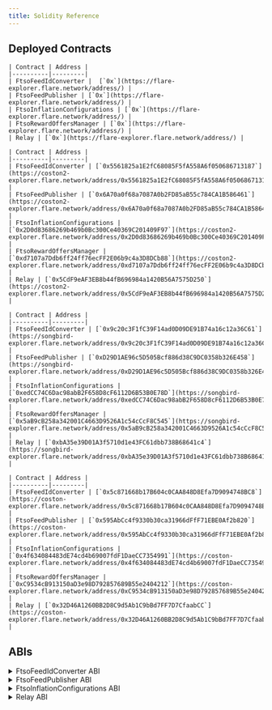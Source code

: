 ```yaml
---
title: Solidity Reference
---
```



## Deployed Contracts

<Tabs block>
  <TabItem value="flare" label="Flare Mainnet" default>

    | Contract | Address |
    |----------|---------|
    | FtsoFeedIdConverter |  [`0x`](https://flare-explorer.flare.network/address/) |
    | FtsoFeedPublisher | [`0x`](https://flare-explorer.flare.network/address/) |
    | FtsoInflationConfigurations | [`0x`](https://flare-explorer.flare.network/address/) |
    | FtsoRewardOffersManager | [`0x`](https://flare-explorer.flare.network/address/) |
    | Relay | [`0x`](https://flare-explorer.flare.network/address/) |

  </TabItem>
  <TabItem value="coston2" label="Flare Testnet Coston2">

    | Contract | Address |
    |----------|---------|
    | FtsoFeedIdConverter | [`0x5561825a1E2fC68085F5fA558A6f050686713187`](https://coston2-explorer.flare.network/address/0x5561825a1E2fC68085F5fA558A6f050686713187) |
    | FtsoFeedPublisher | [`0x6A70a0f68a7087A0b2FD85aB55c784CA1B586461`](https://coston2-explorer.flare.network/address/0x6A70a0f68a7087A0b2FD85aB55c784CA1B586461) |
    | FtsoInflationConfigurations | [`0x2D0d83686269b469b0Bc300Ce40369C201409F97`](https://coston2-explorer.flare.network/address/0x2D0d83686269b469b0Bc300Ce40369C201409F97) |
    | FtsoRewardOffersManager | [`0xd7107a7Ddb6ff24ff76ecFF2E06b9c4a3D8DCb88`](https://coston2-explorer.flare.network/address/0xd7107a7Ddb6ff24ff76ecFF2E06b9c4a3D8DCb88) |
    | Relay | [`0x5CdF9eAF3EB8b44fB696984a1420B56A7575D250`](https://coston2-explorer.flare.network/address/0x5CdF9eAF3EB8b44fB696984a1420B56A7575D250) |

  </TabItem>
    <TabItem value="songbird" label="Songbird Canary-Network">

    | Contract | Address |
    |----------|---------|
    | FtsoFeedIdConverter | [`0x9c20c3F1fC39F14ad0D09DE91B74a16c12a36C61`](https://songbird-explorer.flare.network/address/0x9c20c3F1fC39F14ad0D09DE91B74a16c12a36C61) |
    | FtsoFeedPublisher | [`0xD29D1AE96c5D505Bcf886d38C9DC0358b326E458`](https://songbird-explorer.flare.network/address/0xD29D1AE96c5D505Bcf886d38C9DC0358b326E458) |
    | FtsoInflationConfigurations | [`0xedCC74C6Dac98abB2F658D8cF6112D6B53B0E78D`](https://songbird-explorer.flare.network/address/0xedCC74C6Dac98abB2F658D8cF6112D6B53B0E78D) |
    | FtsoRewardOffersManager | [`0x5aB9cB258a342001C4663D9526A1c54cCcF8C545`](https://songbird-explorer.flare.network/address/0x5aB9cB258a342001C4663D9526A1c54cCcF8C545) |
    | Relay | [`0xbA35e39D01A3f5710d1e43FC61dbb738B68641c4`](https://songbird-explorer.flare.network/address/0xbA35e39D01A3f5710d1e43FC61dbb738B68641c4) |

  </TabItem>
  <TabItem value="coston" label="Songbird Testnet Coston">

    | Contract | Address |
    |----------|---------|
    | FtsoFeedIdConverter | [`0x5c871668b17B604c0CAA848D8Efa7D9094748BC8`](https://coston-explorer.flare.network/address/0x5c871668b17B604c0CAA848D8Efa7D9094748BC8) |
    | FtsoFeedPublisher | [`0x595AbCc4f9330b30ca31966dFfF71EBE0Af2b820`](https://coston-explorer.flare.network/address/0x595AbCc4f9330b30ca31966dFfF71EBE0Af2b820) |
    | FtsoInflationConfigurations | [`0x4f634084483dE74cd4b69007fdF1DaeCC7354991`](https://coston-explorer.flare.network/address/0x4f634084483dE74cd4b69007fdF1DaeCC7354991) |
    | FtsoRewardOffersManager | [`0xC9534cB913150aD3e98D792857689B55e2404212`](https://coston-explorer.flare.network/address/0xC9534cB913150aD3e98D792857689B55e2404212) |
    | Relay | [`0x32D46A1260BB2D8C9d5Ab1C9bBd7FF7D7CfaabCC`](https://coston-explorer.flare.network/address/0x32D46A1260BB2D8C9d5Ab1C9bBd7FF7D7CfaabCC) |

  </TabItem>

</Tabs>

## ABIs

<details>
  <summary>FtsoFeedIdConverter ABI</summary>
  ```json
  [
    {
      "type": "function",
      "stateMutability": "pure",
      "outputs": [
        { "type": "uint8", "name": "_category", "internalType": "uint8" },
        { "type": "string", "name": "_name", "internalType": "string" }
      ],
      "name": "getFeedCategoryAndName",
      "inputs": [
        { "type": "bytes21", "name": "_feedId", "internalType": "bytes21" }
      ]
    },
    {
      "type": "function",
      "stateMutability": "pure",
      "outputs": [{ "type": "bytes21", "name": "", "internalType": "bytes21" }],
      "name": "getFeedId",
      "inputs": [
        { "type": "uint8", "name": "_category", "internalType": "uint8" },
        { "type": "string", "name": "_name", "internalType": "string" }
      ]
    }
  ]
  ```
</details>

<details>
  <summary>FtsoFeedPublisher ABI</summary>
  ```json
  [
    {
      "type": "function",
      "stateMutability": "pure",
      "outputs": [
        { "type": "uint8", "name": "_category", "internalType": "uint8" },
        { "type": "string", "name": "_name", "internalType": "string" }
      ],
      "name": "getFeedCategoryAndName",
      "inputs": [
        { "type": "bytes21", "name": "_feedId", "internalType": "bytes21" }
      ]
    },
    {
      "type": "function",
      "stateMutability": "pure",
      "outputs": [{ "type": "bytes21", "name": "", "internalType": "bytes21" }],
      "name": "getFeedId",
      "inputs": [
        { "type": "uint8", "name": "_category", "internalType": "uint8" },
        { "type": "string", "name": "_name", "internalType": "string" }
      ]
    }
  ]
  ``` 
</details>

<details>
  <summary>FtsoInflationConfigurations ABI</summary>
  ```json
  [
    {
      "type": "constructor",
      "stateMutability": "nonpayable",
      "inputs": [
        {
          "type": "address",
          "name": "_governanceSettings",
          "internalType": "contract IGovernanceSettings"
        },
        {
          "type": "address",
          "name": "_initialGovernance",
          "internalType": "address"
        }
      ]
    },
    {
      "type": "event",
      "name": "GovernanceCallTimelocked",
      "inputs": [
        {
          "type": "bytes4",
          "name": "selector",
          "internalType": "bytes4",
          "indexed": false
        },
        {
          "type": "uint256",
          "name": "allowedAfterTimestamp",
          "internalType": "uint256",
          "indexed": false
        },
        {
          "type": "bytes",
          "name": "encodedCall",
          "internalType": "bytes",
          "indexed": false
        }
      ],
      "anonymous": false
    },
    {
      "type": "event",
      "name": "GovernanceInitialised",
      "inputs": [
        {
          "type": "address",
          "name": "initialGovernance",
          "internalType": "address",
          "indexed": false
        }
      ],
      "anonymous": false
    },
    {
      "type": "event",
      "name": "GovernedProductionModeEntered",
      "inputs": [
        {
          "type": "address",
          "name": "governanceSettings",
          "internalType": "address",
          "indexed": false
        }
      ],
      "anonymous": false
    },
    {
      "type": "event",
      "name": "TimelockedGovernanceCallCanceled",
      "inputs": [
        {
          "type": "bytes4",
          "name": "selector",
          "internalType": "bytes4",
          "indexed": false
        },
        {
          "type": "uint256",
          "name": "timestamp",
          "internalType": "uint256",
          "indexed": false
        }
      ],
      "anonymous": false
    },
    {
      "type": "event",
      "name": "TimelockedGovernanceCallExecuted",
      "inputs": [
        {
          "type": "bytes4",
          "name": "selector",
          "internalType": "bytes4",
          "indexed": false
        },
        {
          "type": "uint256",
          "name": "timestamp",
          "internalType": "uint256",
          "indexed": false
        }
      ],
      "anonymous": false
    },
    {
      "type": "function",
      "stateMutability": "nonpayable",
      "outputs": [],
      "name": "addFtsoConfiguration",
      "inputs": [
        {
          "type": "tuple",
          "name": "_config",
          "internalType": "struct IFtsoInflationConfigurations.FtsoConfiguration",
          "components": [
            { "type": "bytes", "name": "feedIds", "internalType": "bytes" },
            {
              "type": "uint24",
              "name": "inflationShare",
              "internalType": "uint24"
            },
            {
              "type": "uint16",
              "name": "minRewardedTurnoutBIPS",
              "internalType": "uint16"
            },
            {
              "type": "uint24",
              "name": "primaryBandRewardSharePPM",
              "internalType": "uint24"
            },
            {
              "type": "bytes",
              "name": "secondaryBandWidthPPMs",
              "internalType": "bytes"
            },
            { "type": "uint16", "name": "mode", "internalType": "uint16" }
          ]
        }
      ]
    },
    {
      "type": "function",
      "stateMutability": "nonpayable",
      "outputs": [],
      "name": "cancelGovernanceCall",
      "inputs": [
        { "type": "bytes4", "name": "_selector", "internalType": "bytes4" }
      ]
    },
    {
      "type": "function",
      "stateMutability": "nonpayable",
      "outputs": [],
      "name": "executeGovernanceCall",
      "inputs": [
        { "type": "bytes4", "name": "_selector", "internalType": "bytes4" }
      ]
    },
    {
      "type": "function",
      "stateMutability": "view",
      "outputs": [
        {
          "type": "tuple",
          "name": "",
          "internalType": "struct IFtsoInflationConfigurations.FtsoConfiguration",
          "components": [
            { "type": "bytes", "name": "feedIds", "internalType": "bytes" },
            {
              "type": "uint24",
              "name": "inflationShare",
              "internalType": "uint24"
            },
            {
              "type": "uint16",
              "name": "minRewardedTurnoutBIPS",
              "internalType": "uint16"
            },
            {
              "type": "uint24",
              "name": "primaryBandRewardSharePPM",
              "internalType": "uint24"
            },
            {
              "type": "bytes",
              "name": "secondaryBandWidthPPMs",
              "internalType": "bytes"
            },
            { "type": "uint16", "name": "mode", "internalType": "uint16" }
          ]
        }
      ],
      "name": "getFtsoConfiguration",
      "inputs": [
        { "type": "uint256", "name": "_index", "internalType": "uint256" }
      ]
    },
    {
      "type": "function",
      "stateMutability": "view",
      "outputs": [
        {
          "type": "tuple[]",
          "name": "",
          "internalType": "struct IFtsoInflationConfigurations.FtsoConfiguration[]",
          "components": [
            { "type": "bytes", "name": "feedIds", "internalType": "bytes" },
            {
              "type": "uint24",
              "name": "inflationShare",
              "internalType": "uint24"
            },
            {
              "type": "uint16",
              "name": "minRewardedTurnoutBIPS",
              "internalType": "uint16"
            },
            {
              "type": "uint24",
              "name": "primaryBandRewardSharePPM",
              "internalType": "uint24"
            },
            {
              "type": "bytes",
              "name": "secondaryBandWidthPPMs",
              "internalType": "bytes"
            },
            { "type": "uint16", "name": "mode", "internalType": "uint16" }
          ]
        }
      ],
      "name": "getFtsoConfigurations",
      "inputs": []
    },
    {
      "type": "function",
      "stateMutability": "view",
      "outputs": [{ "type": "address", "name": "", "internalType": "address" }],
      "name": "governance",
      "inputs": []
    },
    {
      "type": "function",
      "stateMutability": "view",
      "outputs": [
        {
          "type": "address",
          "name": "",
          "internalType": "contract IGovernanceSettings"
        }
      ],
      "name": "governanceSettings",
      "inputs": []
    },
    {
      "type": "function",
      "stateMutability": "nonpayable",
      "outputs": [],
      "name": "initialise",
      "inputs": [
        {
          "type": "address",
          "name": "_governanceSettings",
          "internalType": "contract IGovernanceSettings"
        },
        {
          "type": "address",
          "name": "_initialGovernance",
          "internalType": "address"
        }
      ]
    },
    {
      "type": "function",
      "stateMutability": "view",
      "outputs": [{ "type": "bool", "name": "", "internalType": "bool" }],
      "name": "isExecutor",
      "inputs": [
        { "type": "address", "name": "_address", "internalType": "address" }
      ]
    },
    {
      "type": "function",
      "stateMutability": "view",
      "outputs": [{ "type": "bool", "name": "", "internalType": "bool" }],
      "name": "productionMode",
      "inputs": []
    },
    {
      "type": "function",
      "stateMutability": "nonpayable",
      "outputs": [],
      "name": "removeFtsoConfiguration",
      "inputs": [
        { "type": "uint256", "name": "_index", "internalType": "uint256" }
      ]
    },
    {
      "type": "function",
      "stateMutability": "nonpayable",
      "outputs": [],
      "name": "replaceFtsoConfiguration",
      "inputs": [
        { "type": "uint256", "name": "_index", "internalType": "uint256" },
        {
          "type": "tuple",
          "name": "_config",
          "internalType": "struct IFtsoInflationConfigurations.FtsoConfiguration",
          "components": [
            { "type": "bytes", "name": "feedIds", "internalType": "bytes" },
            {
              "type": "uint24",
              "name": "inflationShare",
              "internalType": "uint24"
            },
            {
              "type": "uint16",
              "name": "minRewardedTurnoutBIPS",
              "internalType": "uint16"
            },
            {
              "type": "uint24",
              "name": "primaryBandRewardSharePPM",
              "internalType": "uint24"
            },
            {
              "type": "bytes",
              "name": "secondaryBandWidthPPMs",
              "internalType": "bytes"
            },
            { "type": "uint16", "name": "mode", "internalType": "uint16" }
          ]
        }
      ]
    },
    {
      "type": "function",
      "stateMutability": "nonpayable",
      "outputs": [],
      "name": "switchToProductionMode",
      "inputs": []
    },
    {
      "type": "function",
      "stateMutability": "view",
      "outputs": [
        {
          "type": "uint256",
          "name": "allowedAfterTimestamp",
          "internalType": "uint256"
        },
        { "type": "bytes", "name": "encodedCall", "internalType": "bytes" }
      ],
      "name": "timelockedCalls",
      "inputs": [
        { "type": "bytes4", "name": "selector", "internalType": "bytes4" }
      ]
    }
  ]

````
</details>

<details>
<summary>FtsoRewardOffersManager ABI</summary>
```json
[
  {
    "type": "constructor",
    "stateMutability": "nonpayable",
    "inputs": [
      {
        "type": "address",
        "name": "_governanceSettings",
        "internalType": "contract IGovernanceSettings"
      },
      {
        "type": "address",
        "name": "_initialGovernance",
        "internalType": "address"
      },
      {
        "type": "address",
        "name": "_addressUpdater",
        "internalType": "address"
      },
      {
        "type": "uint128",
        "name": "_minimalRewardsOfferValueWei",
        "internalType": "uint128"
      }
    ]
  },
  {
    "type": "event",
    "name": "DailyAuthorizedInflationSet",
    "inputs": [
      {
        "type": "uint256",
        "name": "authorizedAmountWei",
        "internalType": "uint256",
        "indexed": false
      }
    ],
    "anonymous": false
  },
  {
    "type": "event",
    "name": "GovernanceCallTimelocked",
    "inputs": [
      {
        "type": "bytes4",
        "name": "selector",
        "internalType": "bytes4",
        "indexed": false
      },
      {
        "type": "uint256",
        "name": "allowedAfterTimestamp",
        "internalType": "uint256",
        "indexed": false
      },
      {
        "type": "bytes",
        "name": "encodedCall",
        "internalType": "bytes",
        "indexed": false
      }
    ],
    "anonymous": false
  },
  {
    "type": "event",
    "name": "GovernanceInitialised",
    "inputs": [
      {
        "type": "address",
        "name": "initialGovernance",
        "internalType": "address",
        "indexed": false
      }
    ],
    "anonymous": false
  },
  {
    "type": "event",
    "name": "GovernedProductionModeEntered",
    "inputs": [
      {
        "type": "address",
        "name": "governanceSettings",
        "internalType": "address",
        "indexed": false
      }
    ],
    "anonymous": false
  },
  {
    "type": "event",
    "name": "InflationReceived",
    "inputs": [
      {
        "type": "uint256",
        "name": "amountReceivedWei",
        "internalType": "uint256",
        "indexed": false
      }
    ],
    "anonymous": false
  },
  {
    "type": "event",
    "name": "InflationRewardsOffered",
    "inputs": [
      {
        "type": "uint24",
        "name": "rewardEpochId",
        "internalType": "uint24",
        "indexed": true
      },
      {
        "type": "bytes",
        "name": "feedIds",
        "internalType": "bytes",
        "indexed": false
      },
      {
        "type": "bytes",
        "name": "decimals",
        "internalType": "bytes",
        "indexed": false
      },
      {
        "type": "uint256",
        "name": "amount",
        "internalType": "uint256",
        "indexed": false
      },
      {
        "type": "uint16",
        "name": "minRewardedTurnoutBIPS",
        "internalType": "uint16",
        "indexed": false
      },
      {
        "type": "uint24",
        "name": "primaryBandRewardSharePPM",
        "internalType": "uint24",
        "indexed": false
      },
      {
        "type": "bytes",
        "name": "secondaryBandWidthPPMs",
        "internalType": "bytes",
        "indexed": false
      },
      {
        "type": "uint16",
        "name": "mode",
        "internalType": "uint16",
        "indexed": false
      }
    ],
    "anonymous": false
  },
  {
    "type": "event",
    "name": "MinimalRewardsOfferValueSet",
    "inputs": [
      {
        "type": "uint256",
        "name": "valueWei",
        "internalType": "uint256",
        "indexed": false
      }
    ],
    "anonymous": false
  },
  {
    "type": "event",
    "name": "RewardsOffered",
    "inputs": [
      {
        "type": "uint24",
        "name": "rewardEpochId",
        "internalType": "uint24",
        "indexed": true
      },
      {
        "type": "bytes21",
        "name": "feedId",
        "internalType": "bytes21",
        "indexed": false
      },
      {
        "type": "int8",
        "name": "decimals",
        "internalType": "int8",
        "indexed": false
      },
      {
        "type": "uint256",
        "name": "amount",
        "internalType": "uint256",
        "indexed": false
      },
      {
        "type": "uint16",
        "name": "minRewardedTurnoutBIPS",
        "internalType": "uint16",
        "indexed": false
      },
      {
        "type": "uint24",
        "name": "primaryBandRewardSharePPM",
        "internalType": "uint24",
        "indexed": false
      },
      {
        "type": "uint24",
        "name": "secondaryBandWidthPPM",
        "internalType": "uint24",
        "indexed": false
      },
      {
        "type": "address",
        "name": "claimBackAddress",
        "internalType": "address",
        "indexed": false
      }
    ],
    "anonymous": false
  },
  {
    "type": "event",
    "name": "TimelockedGovernanceCallCanceled",
    "inputs": [
      {
        "type": "bytes4",
        "name": "selector",
        "internalType": "bytes4",
        "indexed": false
      },
      {
        "type": "uint256",
        "name": "timestamp",
        "internalType": "uint256",
        "indexed": false
      }
    ],
    "anonymous": false
  },
  {
    "type": "event",
    "name": "TimelockedGovernanceCallExecuted",
    "inputs": [
      {
        "type": "bytes4",
        "name": "selector",
        "internalType": "bytes4",
        "indexed": false
      },
      {
        "type": "uint256",
        "name": "timestamp",
        "internalType": "uint256",
        "indexed": false
      }
    ],
    "anonymous": false
  },
  {
    "type": "function",
    "stateMutability": "nonpayable",
    "outputs": [],
    "name": "cancelGovernanceCall",
    "inputs": [
      { "type": "bytes4", "name": "_selector", "internalType": "bytes4" }
    ]
  },
  {
    "type": "function",
    "stateMutability": "view",
    "outputs": [{ "type": "uint256", "name": "", "internalType": "uint256" }],
    "name": "dailyAuthorizedInflation",
    "inputs": []
  },
  {
    "type": "function",
    "stateMutability": "nonpayable",
    "outputs": [],
    "name": "executeGovernanceCall",
    "inputs": [
      { "type": "bytes4", "name": "_selector", "internalType": "bytes4" }
    ]
  },
  {
    "type": "function",
    "stateMutability": "view",
    "outputs": [
      {
        "type": "address",
        "name": "",
        "internalType": "contract IIFlareSystemsManager"
      }
    ],
    "name": "flareSystemsManager",
    "inputs": []
  },
  {
    "type": "function",
    "stateMutability": "view",
    "outputs": [
      {
        "type": "address",
        "name": "",
        "internalType": "contract IFtsoFeedDecimals"
      }
    ],
    "name": "ftsoFeedDecimals",
    "inputs": []
  },
  {
    "type": "function",
    "stateMutability": "view",
    "outputs": [
      {
        "type": "address",
        "name": "",
        "internalType": "contract IFtsoInflationConfigurations"
      }
    ],
    "name": "ftsoInflationConfigurations",
    "inputs": []
  },
  {
    "type": "function",
    "stateMutability": "view",
    "outputs": [
      {
        "type": "address",
        "name": "_addressUpdater",
        "internalType": "address"
      }
    ],
    "name": "getAddressUpdater",
    "inputs": []
  },
  {
    "type": "function",
    "stateMutability": "pure",
    "outputs": [{ "type": "string", "name": "", "internalType": "string" }],
    "name": "getContractName",
    "inputs": []
  },
  {
    "type": "function",
    "stateMutability": "view",
    "outputs": [{ "type": "uint256", "name": "", "internalType": "uint256" }],
    "name": "getExpectedBalance",
    "inputs": []
  },
  {
    "type": "function",
    "stateMutability": "view",
    "outputs": [{ "type": "address", "name": "", "internalType": "address" }],
    "name": "getInflationAddress",
    "inputs": []
  },
  {
    "type": "function",
    "stateMutability": "view",
    "outputs": [
      {
        "type": "uint256",
        "name": "_lockedFundsWei",
        "internalType": "uint256"
      },
      {
        "type": "uint256",
        "name": "_totalInflationAuthorizedWei",
        "internalType": "uint256"
      },
      {
        "type": "uint256",
        "name": "_totalClaimedWei",
        "internalType": "uint256"
      }
    ],
    "name": "getTokenPoolSupplyData",
    "inputs": []
  },
  {
    "type": "function",
    "stateMutability": "view",
    "outputs": [{ "type": "address", "name": "", "internalType": "address" }],
    "name": "governance",
    "inputs": []
  },
  {
    "type": "function",
    "stateMutability": "view",
    "outputs": [
      {
        "type": "address",
        "name": "",
        "internalType": "contract IGovernanceSettings"
      }
    ],
    "name": "governanceSettings",
    "inputs": []
  },
  {
    "type": "function",
    "stateMutability": "nonpayable",
    "outputs": [],
    "name": "initialise",
    "inputs": [
      {
        "type": "address",
        "name": "_governanceSettings",
        "internalType": "contract IGovernanceSettings"
      },
      {
        "type": "address",
        "name": "_initialGovernance",
        "internalType": "address"
      }
    ]
  },
  {
    "type": "function",
    "stateMutability": "view",
    "outputs": [{ "type": "bool", "name": "", "internalType": "bool" }],
    "name": "isExecutor",
    "inputs": [
      { "type": "address", "name": "_address", "internalType": "address" }
    ]
  },
  {
    "type": "function",
    "stateMutability": "view",
    "outputs": [{ "type": "uint256", "name": "", "internalType": "uint256" }],
    "name": "lastInflationAuthorizationReceivedTs",
    "inputs": []
  },
  {
    "type": "function",
    "stateMutability": "view",
    "outputs": [{ "type": "uint256", "name": "", "internalType": "uint256" }],
    "name": "lastInflationReceivedTs",
    "inputs": []
  },
  {
    "type": "function",
    "stateMutability": "view",
    "outputs": [{ "type": "uint256", "name": "", "internalType": "uint256" }],
    "name": "minimalRewardsOfferValueWei",
    "inputs": []
  },
  {
    "type": "function",
    "stateMutability": "payable",
    "outputs": [],
    "name": "offerRewards",
    "inputs": [
      {
        "type": "uint24",
        "name": "_nextRewardEpochId",
        "internalType": "uint24"
      },
      {
        "type": "tuple[]",
        "name": "_offers",
        "internalType": "struct IFtsoRewardOffersManager.Offer[]",
        "components": [
          { "type": "uint120", "name": "amount", "internalType": "uint120" },
          { "type": "bytes21", "name": "feedId", "internalType": "bytes21" },
          {
            "type": "uint16",
            "name": "minRewardedTurnoutBIPS",
            "internalType": "uint16"
          },
          {
            "type": "uint24",
            "name": "primaryBandRewardSharePPM",
            "internalType": "uint24"
          },
          {
            "type": "uint24",
            "name": "secondaryBandWidthPPM",
            "internalType": "uint24"
          },
          {
            "type": "address",
            "name": "claimBackAddress",
            "internalType": "address"
          }
        ]
      }
    ]
  },
  {
    "type": "function",
    "stateMutability": "view",
    "outputs": [{ "type": "bool", "name": "", "internalType": "bool" }],
    "name": "productionMode",
    "inputs": []
  },
  {
    "type": "function",
    "stateMutability": "payable",
    "outputs": [],
    "name": "receiveInflation",
    "inputs": []
  },
  {
    "type": "function",
    "stateMutability": "view",
    "outputs": [
      {
        "type": "address",
        "name": "",
        "internalType": "contract IIRewardManager"
      }
    ],
    "name": "rewardManager",
    "inputs": []
  },
  {
    "type": "function",
    "stateMutability": "nonpayable",
    "outputs": [],
    "name": "setDailyAuthorizedInflation",
    "inputs": [
      {
        "type": "uint256",
        "name": "_toAuthorizeWei",
        "internalType": "uint256"
      }
    ]
  },
  {
    "type": "function",
    "stateMutability": "nonpayable",
    "outputs": [],
    "name": "setMinimalRewardsOfferValue",
    "inputs": [
      {
        "type": "uint128",
        "name": "_minimalRewardsOfferValueWei",
        "internalType": "uint128"
      }
    ]
  },
  {
    "type": "function",
    "stateMutability": "nonpayable",
    "outputs": [],
    "name": "switchToProductionMode",
    "inputs": []
  },
  {
    "type": "function",
    "stateMutability": "view",
    "outputs": [
      {
        "type": "uint256",
        "name": "allowedAfterTimestamp",
        "internalType": "uint256"
      },
      { "type": "bytes", "name": "encodedCall", "internalType": "bytes" }
    ],
    "name": "timelockedCalls",
    "inputs": [
      { "type": "bytes4", "name": "selector", "internalType": "bytes4" }
    ]
  },
  {
    "type": "function",
    "stateMutability": "view",
    "outputs": [{ "type": "uint256", "name": "", "internalType": "uint256" }],
    "name": "totalInflationAuthorizedWei",
    "inputs": []
  },
  {
    "type": "function",
    "stateMutability": "view",
    "outputs": [{ "type": "uint256", "name": "", "internalType": "uint256" }],
    "name": "totalInflationReceivedWei",
    "inputs": []
  },
  {
    "type": "function",
    "stateMutability": "view",
    "outputs": [{ "type": "uint256", "name": "", "internalType": "uint256" }],
    "name": "totalInflationRewardsOfferedWei",
    "inputs": []
  },
  {
    "type": "function",
    "stateMutability": "nonpayable",
    "outputs": [],
    "name": "triggerRewardEpochSwitchover",
    "inputs": [
      {
        "type": "uint24",
        "name": "_currentRewardEpochId",
        "internalType": "uint24"
      },
      {
        "type": "uint64",
        "name": "_currentRewardEpochExpectedEndTs",
        "internalType": "uint64"
      },
      {
        "type": "uint64",
        "name": "_rewardEpochDurationSeconds",
        "internalType": "uint64"
      }
    ]
  },
  {
    "type": "function",
    "stateMutability": "nonpayable",
    "outputs": [],
    "name": "updateContractAddresses",
    "inputs": [
      {
        "type": "bytes32[]",
        "name": "_contractNameHashes",
        "internalType": "bytes32[]"
      },
      {
        "type": "address[]",
        "name": "_contractAddresses",
        "internalType": "address[]"
      }
    ]
  }
]

````

</details>

<details>
  <summary>Relay ABI</summary>
  ```json
  [
    {
      "type": "constructor",
      "stateMutability": "nonpayable",
      "inputs": [
        {
          "type": "address",
          "name": "_signingPolicySetter",
          "internalType": "address"
        },
        {
          "type": "uint32",
          "name": "_initialRewardEpochId",
          "internalType": "uint32"
        },
        {
          "type": "uint32",
          "name": "_startingVotingRoundIdForInitialRewardEpochId",
          "internalType": "uint32"
        },
        {
          "type": "bytes32",
          "name": "_initialSigningPolicyHash",
          "internalType": "bytes32"
        },
        {
          "type": "uint8",
          "name": "_randomNumberProtocolId",
          "internalType": "uint8"
        },
        {
          "type": "uint32",
          "name": "_firstVotingRoundStartTs",
          "internalType": "uint32"
        },
        {
          "type": "uint8",
          "name": "_votingEpochDurationSeconds",
          "internalType": "uint8"
        },
        {
          "type": "uint32",
          "name": "_firstRewardEpochStartVotingRoundId",
          "internalType": "uint32"
        },
        {
          "type": "uint16",
          "name": "_rewardEpochDurationInVotingEpochs",
          "internalType": "uint16"
        },
        {
          "type": "uint16",
          "name": "_thresholdIncreaseBIPS",
          "internalType": "uint16"
        },
        {
          "type": "uint32",
          "name": "_messageFinalizationWindowInRewardEpochs",
          "internalType": "uint32"
        }
      ]
    },
    {
      "type": "event",
      "name": "ProtocolMessageRelayed",
      "inputs": [
        {
          "type": "uint8",
          "name": "protocolId",
          "internalType": "uint8",
          "indexed": true
        },
        {
          "type": "uint32",
          "name": "votingRoundId",
          "internalType": "uint32",
          "indexed": true
        },
        {
          "type": "bool",
          "name": "isSecureRandom",
          "internalType": "bool",
          "indexed": false
        },
        {
          "type": "bytes32",
          "name": "merkleRoot",
          "internalType": "bytes32",
          "indexed": false
        }
      ],
      "anonymous": false
    },
    {
      "type": "event",
      "name": "SigningPolicyInitialized",
      "inputs": [
        {
          "type": "uint24",
          "name": "rewardEpochId",
          "internalType": "uint24",
          "indexed": true
        },
        {
          "type": "uint32",
          "name": "startVotingRoundId",
          "internalType": "uint32",
          "indexed": false
        },
        {
          "type": "uint16",
          "name": "threshold",
          "internalType": "uint16",
          "indexed": false
        },
        {
          "type": "uint256",
          "name": "seed",
          "internalType": "uint256",
          "indexed": false
        },
        {
          "type": "address[]",
          "name": "voters",
          "internalType": "address[]",
          "indexed": false
        },
        {
          "type": "uint16[]",
          "name": "weights",
          "internalType": "uint16[]",
          "indexed": false
        },
        {
          "type": "bytes",
          "name": "signingPolicyBytes",
          "internalType": "bytes",
          "indexed": false
        },
        {
          "type": "uint64",
          "name": "timestamp",
          "internalType": "uint64",
          "indexed": false
        }
      ],
      "anonymous": false
    },
    {
      "type": "event",
      "name": "SigningPolicyRelayed",
      "inputs": [
        {
          "type": "uint256",
          "name": "rewardEpochId",
          "internalType": "uint256",
          "indexed": true
        }
      ],
      "anonymous": false
    },
    {
      "type": "function",
      "stateMutability": "view",
      "outputs": [{ "type": "bytes32", "name": "", "internalType": "bytes32" }],
      "name": "getConfirmedMerkleRoot",
      "inputs": [
        { "type": "uint256", "name": "_protocolId", "internalType": "uint256" },
        { "type": "uint256", "name": "_votingRoundId", "internalType": "uint256" }
      ]
    },
    {
      "type": "function",
      "stateMutability": "view",
      "outputs": [
        { "type": "uint256", "name": "_randomNumber", "internalType": "uint256" },
        { "type": "bool", "name": "_isSecureRandom", "internalType": "bool" },
        {
          "type": "uint256",
          "name": "_randomTimestamp",
          "internalType": "uint256"
        }
      ],
      "name": "getRandomNumber",
      "inputs": []
    },
    {
      "type": "function",
      "stateMutability": "view",
      "outputs": [{ "type": "uint256", "name": "", "internalType": "uint256" }],
      "name": "getVotingRoundId",
      "inputs": [
        { "type": "uint256", "name": "_timestamp", "internalType": "uint256" }
      ]
    },
    {
      "type": "function",
      "stateMutability": "view",
      "outputs": [
        {
          "type": "uint32",
          "name": "_lastInitializedRewardEpoch",
          "internalType": "uint32"
        },
        {
          "type": "uint32",
          "name": "_startingVotingRoundIdForLastInitializedRewardEpoch",
          "internalType": "uint32"
        }
      ],
      "name": "lastInitializedRewardEpochData",
      "inputs": []
    },
    {
      "type": "function",
      "stateMutability": "view",
      "outputs": [{ "type": "bytes32", "name": "", "internalType": "bytes32" }],
      "name": "merkleRoots",
      "inputs": [
        { "type": "uint256", "name": "protocolId", "internalType": "uint256" },
        { "type": "uint256", "name": "votingRoundId", "internalType": "uint256" }
      ]
    },
    {
      "type": "function",
      "stateMutability": "nonpayable",
      "outputs": [],
      "name": "relay",
      "inputs": []
    },
    {
      "type": "function",
      "stateMutability": "nonpayable",
      "outputs": [{ "type": "bytes32", "name": "", "internalType": "bytes32" }],
      "name": "setSigningPolicy",
      "inputs": [
        {
          "type": "tuple",
          "name": "_signingPolicy",
          "internalType": "struct IIRelay.SigningPolicy",
          "components": [
            {
              "type": "uint24",
              "name": "rewardEpochId",
              "internalType": "uint24"
            },
            {
              "type": "uint32",
              "name": "startVotingRoundId",
              "internalType": "uint32"
            },
            { "type": "uint16", "name": "threshold", "internalType": "uint16" },
            { "type": "uint256", "name": "seed", "internalType": "uint256" },
            {
              "type": "address[]",
              "name": "voters",
              "internalType": "address[]"
            },
            { "type": "uint16[]", "name": "weights", "internalType": "uint16[]" }
          ]
        }
      ]
    },
    {
      "type": "function",
      "stateMutability": "view",
      "outputs": [{ "type": "address", "name": "", "internalType": "address" }],
      "name": "signingPolicySetter",
      "inputs": []
    },
    {
      "type": "function",
      "stateMutability": "view",
      "outputs": [{ "type": "uint256", "name": "", "internalType": "uint256" }],
      "name": "startingVotingRoundIds",
      "inputs": [
        { "type": "uint256", "name": "rewardEpochId", "internalType": "uint256" }
      ]
    },
    {
      "type": "function",
      "stateMutability": "view",
      "outputs": [
        {
          "type": "uint8",
          "name": "randomNumberProtocolId",
          "internalType": "uint8"
        },
        {
          "type": "uint32",
          "name": "firstVotingRoundStartTs",
          "internalType": "uint32"
        },
        {
          "type": "uint8",
          "name": "votingEpochDurationSeconds",
          "internalType": "uint8"
        },
        {
          "type": "uint32",
          "name": "firstRewardEpochStartVotingRoundId",
          "internalType": "uint32"
        },
        {
          "type": "uint16",
          "name": "rewardEpochDurationInVotingEpochs",
          "internalType": "uint16"
        },
        {
          "type": "uint16",
          "name": "thresholdIncreaseBIPS",
          "internalType": "uint16"
        },
        {
          "type": "uint32",
          "name": "randomVotingRoundId",
          "internalType": "uint32"
        },
        { "type": "bool", "name": "isSecureRandom", "internalType": "bool" },
        {
          "type": "uint32",
          "name": "lastInitializedRewardEpoch",
          "internalType": "uint32"
        },
        {
          "type": "bool",
          "name": "noSigningPolicyRelay",
          "internalType": "bool"
        },
        {
          "type": "uint32",
          "name": "messageFinalizationWindowInRewardEpochs",
          "internalType": "uint32"
        }
      ],
      "name": "stateData",
      "inputs": []
    },
    {
      "type": "function",
      "stateMutability": "view",
      "outputs": [{ "type": "bytes32", "name": "", "internalType": "bytes32" }],
      "name": "toSigningPolicyHash",
      "inputs": [
        { "type": "uint256", "name": "rewardEpochId", "internalType": "uint256" }
      ]
    }
  ]

```
</details>

## Interfaces

<DocCardList />
```
